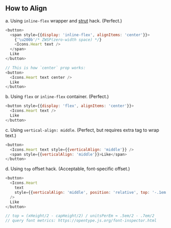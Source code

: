 ## How to Align

a. Using `inline-flex` wrapper and [strut](https://www.w3.org/TR/CSS22/visudet.html#strut) hack. (Perfect.)

```js
<button>
  <span style={{display: 'inline-flex', alignItems: 'center'}}>
    {'\u200b'/* ZWSP(zero-width space) */}
    <Icons.Heart text />
  </span>
  Like
</button>

// This is how `center` prop works:
<button>
  <Icons.Heart text center />
  Like
</button>
```

b. Using `flex` or `inline-flex` container. (Perfect.)

```js
<button style={{display: 'flex', alignItems: 'center'}}>
  <Icons.Heart text />
  Like
</button>
```

c. Using `vertical-align: middle`. (Perfect, but requires extra tag to wrap text.)

```js
<button>
  <Icons.Heart text style={{verticalAlign: 'middle'}} />
  <span style={{verticalAlign: 'middle'}}>Like</span>
</button>
```

d. Using `top` offset hack. (Acceptable, font-specific offset.)

```js
<button>
  <Icons.Heart
    text
    style={{verticalAlign: 'middle', position: 'relative', top: '-.1em'}}
  />
  Like
</button>

// top = (xHeight/2 - capHeight/2) / unitsPerEm ≈ .5em/2 - .7em/2
// query font metrics: https://opentype.js.org/font-inspector.html
```


<Align />
